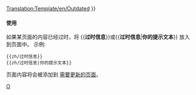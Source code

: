 <noinclude>[[Translation:Template/en/Outdated]]</noinclude>{{en/Ambox| type  = content
| image = en/Outdated content.png | alt = Outdated content
| text  = <strong>过时信息</strong><br />
此页面的部分内容已经过时。由于游戏内容的更新，部分内容的描述可能不再准确，请及时对此页面内容进行更新。{{#IF: {{{1|}}} |<br>{{{1}}}|}}
}}<includeonly>{{{2|[[Category:en/Articles to be updated]]}}}</includeonly><noinclude>

====使用====
如果某页面的内容已经过时，将 <nowiki>{{</nowiki>'''过时信息'''<nowiki>}}</nowiki>或<nowiki>{{</nowiki>'''过时信息'''|'''你的提示文本'''<nowiki>}}</nowiki> 放入到页面中。
示例:
<pre>
{{zh/过时信息}} 
{{zh/过时信息|你的提示文本}}
</pre>
页面内容将会被添加到 [[:Category:en/Articles to be updated|需要更新的页面]]。

[[Category:en/Message boxes|O]]
</noinclude>